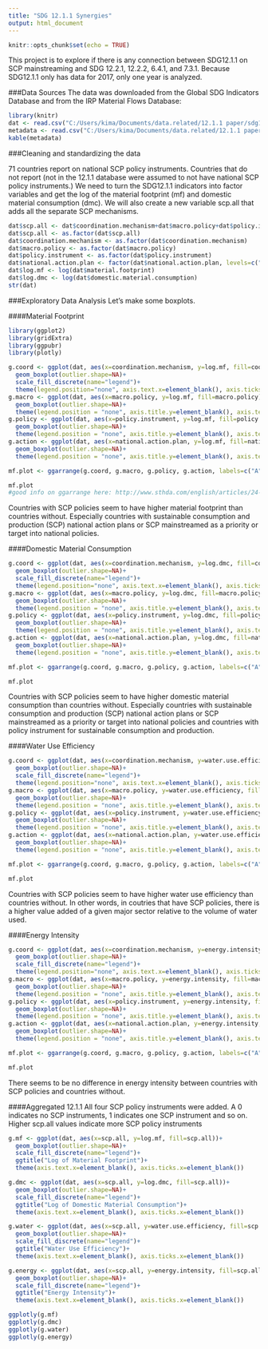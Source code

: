 ---
title: "SDG 12.1.1 Synergies"
output: html_document
---

```{r setup, include=FALSE}
knitr::opts_chunk$set(echo = TRUE)
```

This project is to explore if there is any connection between SDG12.1.1 on SCP mainstreaming and SDG 12.2.1, 12.2.2, 6.4.1, and 7.3.1. Because SDG12.1.1 only has data for 2017, only one year is analyzed.

###Data Sources
The data was downloaded from the Global SDG Indicators Database and from the IRP Material Flows Database:
```{r metadata, echo=FALSE, warning=FALSE}
library(knitr)
dat <- read.csv("C:/Users/kima/Documents/data.related/12.1.1 paper/sdg12.1.1correlation.csv")
metadata <- read.csv("C:/Users/kima/Documents/data.related/12.1.1 paper/metadata.csv")
kable(metadata)
```

###Cleaning and standardizing the data

71 countries report on national SCP policy instruments. Countries that do not report (not in the 12.1.1 database were assumed to not have national SCP policy instruments.)
We need to turn the SDG12.1.1 indicators into factor variables and get the log of the material footprint (mf) and domestic material consumption (dmc). We will also create a new variable scp.all that adds all the separate SCP mechanisms.
```{r standardizing1, echo=FALSE, warning=FALSE}
dat$scp.all <- dat$coordination.mechanism+dat$macro.policy+dat$policy.instrument+dat$national.action.plan
dat$scp.all <- as.factor(dat$scp.all)
dat$coordination.mechanism <- as.factor(dat$coordination.mechanism)
dat$macro.policy <- as.factor(dat$macro.policy)
dat$policy.instrument <- as.factor(dat$policy.instrument)
dat$national.action.plan <- factor(dat$national.action.plan, levels=c("0","1"))
dat$log.mf <- log(dat$material.footprint)
dat$log.dmc <- log(dat$domestic.material.consumption)
str(dat)
```

###Exploratory Data Analysis
Let's make some boxplots.

####Material Footprint
```{r mf.boxplot, echo=FALSE, warning=FALSE, message=FALSE}
library(ggplot2)
library(gridExtra)
library(ggpubr)
library(plotly)

g.coord <- ggplot(dat, aes(x=coordination.mechanism, y=log.mf, fill=coordination.mechanism))+
  geom_boxplot(outlier.shape=NA)+
  scale_fill_discrete(name="legend")+
  theme(legend.position="none", axis.text.x=element_blank(), axis.ticks.x=element_blank())
g.macro <- ggplot(dat, aes(x=macro.policy, y=log.mf, fill=macro.policy))+
  geom_boxplot(outlier.shape=NA)+
  theme(legend.position = "none", axis.title.y=element_blank(), axis.text.x=element_blank(), axis.ticks.x=element_blank(), axis.text.y=element_blank(), axis.ticks.y=element_blank())
g.policy <- ggplot(dat, aes(x=policy.instrument, y=log.mf, fill=policy.instrument))+
  geom_boxplot(outlier.shape=NA)+
  theme(legend.position = "none", axis.title.y=element_blank(), axis.text.x=element_blank(), axis.ticks.x=element_blank(), axis.text.y=element_blank(), axis.ticks.y=element_blank())
g.action <- ggplot(dat, aes(x=national.action.plan, y=log.mf, fill=national.action.plan))+
  geom_boxplot(outlier.shape=NA)+
  theme(legend.position = "none", axis.title.y=element_blank(), axis.text.x=element_blank(), axis.ticks.x=element_blank(), axis.text.y=element_blank(), axis.ticks.y=element_blank())

mf.plot <- ggarrange(g.coord, g.macro, g.policy, g.action, labels=c("A", "B", "C", "D"), ncol=4, nrow=1, common.legend=TRUE, legend="right")

mf.plot
#good info on ggarrange here: http://www.sthda.com/english/articles/24-ggpubr-publication-ready-plots/81-ggplot2-easy-way-to-mix-multiple-graphs-on-the-same-page/
```

Countries with SCP policies seem to have higher material footprint than countries without. Especially countries with sustainable consumption and production (SCP) national action plans or SCP mainstreamed as a priority or target into national policies.

####Domestic Material Consumption
```{r dmc.boxplot, echo=FALSE, warning=FALSE, message=FALSE}

g.coord <- ggplot(dat, aes(x=coordination.mechanism, y=log.dmc, fill=coordination.mechanism))+
  geom_boxplot(outlier.shape=NA)+
  scale_fill_discrete(name="legend")+
  theme(legend.position="none", axis.text.x=element_blank(), axis.ticks.x=element_blank())
g.macro <- ggplot(dat, aes(x=macro.policy, y=log.dmc, fill=macro.policy))+
  geom_boxplot(outlier.shape=NA)+
  theme(legend.position = "none", axis.title.y=element_blank(), axis.text.x=element_blank(), axis.ticks.x=element_blank(), axis.text.y=element_blank(), axis.ticks.y=element_blank())
g.policy <- ggplot(dat, aes(x=policy.instrument, y=log.dmc, fill=policy.instrument))+
  geom_boxplot(outlier.shape=NA)+
  theme(legend.position = "none", axis.title.y=element_blank(), axis.text.x=element_blank(), axis.ticks.x=element_blank(), axis.text.y=element_blank(), axis.ticks.y=element_blank())
g.action <- ggplot(dat, aes(x=national.action.plan, y=log.dmc, fill=national.action.plan))+
  geom_boxplot(outlier.shape=NA)+
  theme(legend.position = "none", axis.title.y=element_blank(), axis.text.x=element_blank(), axis.ticks.x=element_blank(), axis.text.y=element_blank(), axis.ticks.y=element_blank())

mf.plot <- ggarrange(g.coord, g.macro, g.policy, g.action, labels=c("A", "B", "C", "D"), ncol=4, nrow=1, common.legend=TRUE, legend="right")

mf.plot
```

Countries with SCP policies seem to have higher domestic material consumption than countries without. Especially countries with sustainable consumption and production (SCP) national action plans or SCP mainstreamed as a priority or target into national policies and countries with policy instrument for sustainable consumption and production.

####Water Use Efficiency
```{r water efficienty, echo=FALSE, warning=FALSE, message=FALSE}

g.coord <- ggplot(dat, aes(x=coordination.mechanism, y=water.use.efficiency, fill=coordination.mechanism))+
  geom_boxplot(outlier.shape=NA)+
  scale_fill_discrete(name="legend")+
  theme(legend.position="none", axis.text.x=element_blank(), axis.ticks.x=element_blank())
g.macro <- ggplot(dat, aes(x=macro.policy, y=water.use.efficiency, fill=macro.policy))+
  geom_boxplot(outlier.shape=NA)+
  theme(legend.position = "none", axis.title.y=element_blank(), axis.text.x=element_blank(), axis.ticks.x=element_blank(), axis.text.y=element_blank(), axis.ticks.y=element_blank())
g.policy <- ggplot(dat, aes(x=policy.instrument, y=water.use.efficiency, fill=policy.instrument))+
  geom_boxplot(outlier.shape=NA)+
  theme(legend.position = "none", axis.title.y=element_blank(), axis.text.x=element_blank(), axis.ticks.x=element_blank(), axis.text.y=element_blank(), axis.ticks.y=element_blank())
g.action <- ggplot(dat, aes(x=national.action.plan, y=water.use.efficiency, fill=national.action.plan))+
  geom_boxplot(outlier.shape=NA)+
  theme(legend.position = "none", axis.title.y=element_blank(), axis.text.x=element_blank(), axis.ticks.x=element_blank(), axis.text.y=element_blank(), axis.ticks.y=element_blank())

mf.plot <- ggarrange(g.coord, g.macro, g.policy, g.action, labels=c("A", "B", "C", "D"), ncol=4, nrow=1, common.legend=TRUE, legend="right")

mf.plot
```

Countries with SCP policies seem to have higher water use efficiency than countries without. In other words, in coutries that have SCP policies, there is a higher value added of a given major sector relative to the volume of water used.

####Energy Intensity
```{r energy intensity, echo=FALSE, warning=FALSE, message=FALSE}

g.coord <- ggplot(dat, aes(x=coordination.mechanism, y=energy.intensity, fill=coordination.mechanism))+
  geom_boxplot(outlier.shape=NA)+
  scale_fill_discrete(name="legend")+
  theme(legend.position="none", axis.text.x=element_blank(), axis.ticks.x=element_blank())
g.macro <- ggplot(dat, aes(x=macro.policy, y=energy.intensity, fill=macro.policy))+
  geom_boxplot(outlier.shape=NA)+
  theme(legend.position = "none", axis.title.y=element_blank(), axis.text.x=element_blank(), axis.ticks.x=element_blank(), axis.text.y=element_blank(), axis.ticks.y=element_blank())
g.policy <- ggplot(dat, aes(x=policy.instrument, y=energy.intensity, fill=policy.instrument))+
  geom_boxplot(outlier.shape=NA)+
  theme(legend.position = "none", axis.title.y=element_blank(), axis.text.x=element_blank(), axis.ticks.x=element_blank(), axis.text.y=element_blank(), axis.ticks.y=element_blank())
g.action <- ggplot(dat, aes(x=national.action.plan, y=energy.intensity, fill=national.action.plan))+
  geom_boxplot(outlier.shape=NA)+
  theme(legend.position = "none", axis.title.y=element_blank(), axis.text.x=element_blank(), axis.ticks.x=element_blank(), axis.text.y=element_blank(), axis.ticks.y=element_blank())

mf.plot <- ggarrange(g.coord, g.macro, g.policy, g.action, labels=c("A", "B", "C", "D"), ncol=4, nrow=1, common.legend=TRUE, legend="right")

mf.plot
```

There seems to be no difference in energy intensity between countries with SCP policies and countries without. 

####Aggregated 12.1.1
All four SCP policy instruments were added. A 0 indicates no SCP instruments, 1 indicates one SCP instrument and so on. Higher scp.all values indicate more SCP policy instruments
```{r scp.all, echo=FALSE, warning=FALSE, message=FALSE}

g.mf <- ggplot(dat, aes(x=scp.all, y=log.mf, fill=scp.all))+
  geom_boxplot(outlier.shape=NA)+
  scale_fill_discrete(name="legend")+
  ggtitle("Log of Material Footprint")+
  theme(axis.text.x=element_blank(), axis.ticks.x=element_blank())

g.dmc <- ggplot(dat, aes(x=scp.all, y=log.dmc, fill=scp.all))+
  geom_boxplot(outlier.shape=NA)+
  scale_fill_discrete(name="legend")+
  ggtitle("Log of Domestic Material Consumption")+
  theme(axis.text.x=element_blank(), axis.ticks.x=element_blank())

g.water <- ggplot(dat, aes(x=scp.all, y=water.use.efficiency, fill=scp.all))+
  geom_boxplot(outlier.shape=NA)+
  scale_fill_discrete(name="legend")+
  ggtitle("Water Use Efficiency")+
  theme(axis.text.x=element_blank(), axis.ticks.x=element_blank())

g.energy <- ggplot(dat, aes(x=scp.all, y=energy.intensity, fill=scp.all))+
  geom_boxplot(outlier.shape=NA)+
  scale_fill_discrete(name="legend")+
  ggtitle("Energy Intensity")+
  theme(axis.text.x=element_blank(), axis.ticks.x=element_blank())

ggplotly(g.mf)
ggplotly(g.dmc)
ggplotly(g.water)
ggplotly(g.energy)
```

